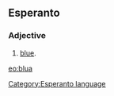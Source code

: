 ==Esperanto==
===Adjective===
# [[blue]].

[[eo:blua]]
[[Category:Esperanto language]]
{{Universala Vortaro}}